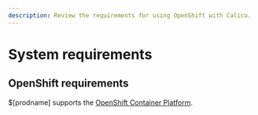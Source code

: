 ```yaml
---
description: Review the requirements for using OpenShift with Calico.
---
```




# System requirements

<ReqsSys orch='OpenShift' />

## OpenShift requirements

$[prodname] supports the [OpenShift Container Platform](https://docs.openshift.com/).

<ReqsKernel />

